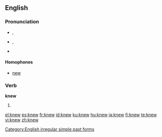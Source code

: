 {{wikipedia|dab=knew}}
==English==

{{rank|mind|heart|going|205|knew|seen|better|name}}

===Pronunciation===
* {{a|RP}} {{IPA|/ˈnjuː/}}, {{SAMPA|/"nju:/}}
* {{a|US}} {{IPA|/ˈnuː/}}, {{SAMPA|/"nu:/}}
* {{audio|en-us-knew.ogg|Audio (US)}}
*: {{rhymes|uː}}

====Homophones====
* [[new]]

===Verb===
'''knew'''

# {{simple past of|[[know]]}}

[[Category:English irregular simple past forms]]

[[el:knew]]
[[es:knew]]
[[fr:knew]]
[[id:knew]]
[[ku:knew]]
[[hu:knew]]
[[ja:knew]]
[[fi:knew]]
[[te:knew]]
[[vi:knew]]
[[zh:knew]]